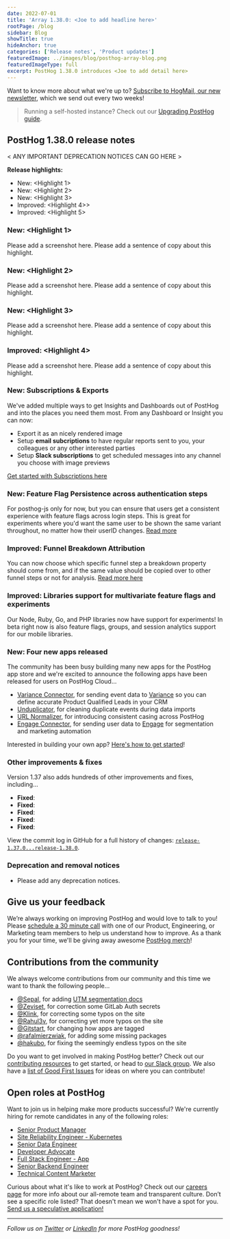 ```yaml
---
date: 2022-07-01
title: 'Array 1.38.0: <Joe to add headline here>'
rootPage: /blog
sidebar: Blog
showTitle: true
hideAnchor: true
categories: ['Release notes', 'Product updates']
featuredImage: ../images/blog/posthog-array-blog.png
featuredImageType: full
excerpt: PostHog 1.38.0 introduces <Joe to add detail here>
---
```


Want to know more about what we're up to? [Subscribe to HogMail, our new newsletter](/newsletter), which we send out every two weeks!

> Running a self-hosted instance? Check out our [Upgrading PostHog guide](/docs/self-host/configure/upgrading-posthog).

## PostHog 1.38.0 release notes

< ANY IMPORTANT DEPRECATION NOTICES CAN GO HERE >

**Release highlights:**

- New: <Highlight 1>
- New: <Highlight 2>
- New: <Highlight 3>
- Improved: <Highlight 4>>
- Improved: <Highlight 5>

### New: <Highlight 1>

Please add a screenshot here.
Please add a sentence of copy about this highlight.

###  New: <Highlight 2>

Please add a screenshot here.
Please add a sentence of copy about this highlight.

### New: <Highlight 3>

Please add a screenshot here.
Please add a sentence of copy about this highlight.

### Improved: <Highlight 4>

Please add a screenshot here.
Please add a sentence of copy about this highlight.

### New: Subscriptions & Exports

We've added multiple ways to get Insights and Dashboards out of PostHog and into the places you need them most. From any Dashboard or Insight you can now:
- Export it as an nicely rendered image
- Setup **email subcriptions** to have regular reports sent to you, your colleagues or any other interested parties
- Setup **Slack subscriptions** to get scheduled messages into any channel you choose with image previews

[Get started with Subscriptions here](https://posthog.com/docs/user-guides/subscriptions)


### New: Feature Flag Persistence across authentication steps

For posthog-js only for now, but you can ensure that users get a consistent experience with feature flags across login steps. This is great for experiments where you'd want the same user to be shown the same variant throughout, no matter how their userID changes. [Read more](https://posthog.com/docs/user-guides/feature-flags#persisting-feature-flags-across-authentication-steps)

### Improved: Funnel Breakdown Attribution

You can now choose which specific funnel step a breakdown property should come from, and if the same value should be copied over to other funnel steps or not for analysis. [Read more here](https://posthog.com/docs/user-guides/funnels#choosing-breakdown-property-behaviour)

### Improved: Libraries support for multivariate feature flags and experiments

Our Node, Ruby, Go, and PHP libraries now have support for experiments! In beta right now is also feature flags, groups, and session analytics support for our mobile libraries.

### New: Four new apps released

The community has been busy building many new apps for the PostHog app store and we're excited to announce the following apps have been released for users on PostHog Cloud...

- [Variance Connector](/apps/variance-connector), for sending event data to [Variance](https://www.variance.com/) so you can define accurate Product Qualified Leads in your CRM
- [Unduplicator](/apps/unduplicator), for cleaning duplicate events during data imports
- [URL Normalizer](/apps/url-normalizer), for introducing consistent casing across PostHog 
- [Engage Connector](/apps/engage-connector), for sending user data to [Engage](https://engage.so/) for segmentation and marketing automation

Interested in building your own app? [Here's how to get started](/docs/apps)!

### Other improvements & fixes

Version 1.37 also adds hundreds of other improvements and fixes, including...

-   **Fixed**: 
-   **Fixed**: 
-   **Fixed**: 
-   **Fixed**: 
-   **Fixed**: 

View the commit log in GitHub for a full history of changes: [`release-1.37.0...release-1.38.0`](https://github.com/PostHog/posthog/compare/release-1.37.0...release-1.38.0).

### Deprecation and removal notices

-  Please add any deprecation notices. 

## Give us your feedback

We’re always working on improving PostHog and would love to talk to you! Please [schedule a 30 minute call](https://calendly.com/posthog-feedback) with one of our Product, Engineering, or Marketing team members to help us understand how to improve. As a thank you for your time, we'll be giving away awesome [PostHog merch](https://merch.posthog.com)!

## Contributions from the community

We always welcome contributions from our community and this time we want to thank the following people...

- [@Sepal](https://github.com/sepal), for adding [UTM segmentation docs](/docs/user-guides/utm-segmentation)
- [@Zeviset](https://github.com/zevisert), for correction some GitLab Auth secrets
- [@Klink](https://github.com/klink), for correcting some typos on the site 
- [@Rahul3v](https://github.com/rahul3v), for correcting yet more typos on the site
- [@Gitstart](https://github.com/gitstart), for changing how apps are tagged
- [@rafalmierzwiak](https://github.com/rafalmierzwiak), for adding some missing packages
- [@hakubo](https://github.com/hakubo), for fixing the seemingly endless typos on the site

Do you want to get involved in making PostHog better? Check out our [contributing resources](/docs/contribute) to get started, or head to [our Slack group](/slack). We also have a [list of Good First Issues](https://github.com/PostHog/posthog/issues?q=is%3Aopen+is%3Aissue+label%3A%22good+first+issue%22) for ideas on where you can contribute!

## Open roles at PostHog

Want to join us in helping make more products successful? We're currently hiring for remote candidates in any of the following roles:

- [Senior Product Manager](https://apply.workable.com/posthog/j/7910AE1F46/)
- [Site Reliability Engineer - Kubernetes](https://apply.workable.com/posthog/j/071DD5C05A/)
- [Senior Data Engineer](https://apply.workable.com/posthog/j/F01772B948/)
- [Developer Advocate](https://apply.workable.com/posthog/j/2D2AC2E78F/)
- [Full Stack Engineer - App](https://apply.workable.com/posthog/j/2682B00B76/)
- [Senior Backend Engineer](https://apply.workable.com/posthog/j/A9CF0800AA/)
- [Technical Content Marketer](https://apply.workable.com/posthog/j/B0BD4E5115)

Curious about what it's like to work at PostHog? Check out our [careers page](https://posthog.com/careers) for more info about our all-remote team and transparent culture. Don’t see a specific role listed? That doesn't mean we won't have a spot for you. [Send us a speculative application!](mailto:careers@posthog.com)

<hr />

_Follow us on [Twitter](https://twitter.com/PostHog) or [LinkedIn](https://linkedin.com/company/posthog) for more PostHog goodness!_

<ArrayCTA />
